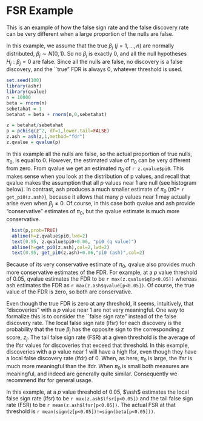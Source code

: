 # FSR Example

This is an example of how the false sign rate and the false discovery rate can
be very different when a large proportion of the nulls are false.

In this example, we assume that the true $\beta_j$ ($j=1,\dots,n$) are normally distributed, $\beta_j \sim N(0,1)$. 
So no $\beta_j$ is exactly 0, and all the null hypotheses $H_j: \beta_j=0$ are false.
Since all the nulls are false, no discovery is a false discovery,
and the ``true" FDR is always 0, whatever threshold is used.


```r
set.seed(100)
library(ashr)
library(qvalue)
n = 10000
beta = rnorm(n)
sebetahat = 1
betahat = beta + rnorm(n,0,sebetahat)

z = betahat/sebetahat
p = pchisq(z^2, df=1,lower.tail=FALSE)
z.ash = ash(z,1,method="fdr")
z.qvalue = qvalue(p)
```

In this example all the nulls are false, so the actual proportion of true nulls, $\pi_0$, is equal to 0. However, the estimated value of $\pi_0$ can be very different from zero. From qvalue we get
an estimated $\pi_0$ of `r z.qvalue$pi0`. This makes sense when you look at the
distribution of p values, and recall that qvalue makes the assumption that all $p$ values near 1 are null (see histogram below). In contrast, ash produces a much smaller estimate of $\pi_0$ 
($\pi0=$ `r get_pi0(z.ash)`), because it allows that many $p$ values near 1 may actually arise
even when $\beta_j \neq 0$. Of course, in this case both qvalue and ash provide "conservative"
estimates of $\pi_0$, but the qvalue estimate is much more conservative. 


```r
  hist(p,prob=TRUE)
  abline(h=z.qvalue$pi0,lwd=2)
  text(0.95, z.qvalue$pi0+0.06, "pi0 (q value)")
  abline(h=get_pi0(z.ash),col=2,lwd=2)
  text(0.95, get_pi0(z.ash)+0.06,"pi0 (ash)",col=2)
```

Because of its very conservative estimate of $\pi_0$, qvalue also
provides much more conservative estimates of the FDR. For example, at a $p$ value threshold of 0.05, qvalue estimates the FDR to be `r max(z.qvalue$q[p<0.05])` whereas ash estimates the FDR
as `r max(z.ash$qvalue[p<0.05])`. Of course, the true value of the FDR is zero, so both are conservative. 

Even though the true FDR is zero at any threshold, it seems, intuitively, that "discoveries" with
a $p$ value near 1 are not very meaningful. One way to formalize this is to consider the ``false sign rate" instead of the false discovery rate. The local false sign rate (lfsr) for each discovery is the probability that the true $\beta_j$ has the opposite sign to the corresponding $z$ score, $z_j$. The tail false sign rate (FSR) at a given threshold is the average of the lfsr values for discoveries that exceed that threshold. In this example, discoveries with a $p$ value near 1 will have a high lfsr, even though they have a local false discovery rate (lfdr) of 0. When, as here, $\pi_0$ is large, the lfsr is much more meaningful than
the lfdr. When $\pi_0$ is small both measures are meaningful, 
and indeed are generally quite similar. Consequently we recommend lfsr for general usage.

In this example, at a $p$ value threshold of 0.05, $\ash$ estimates the local false sign rate (lfsr) to be `r max(z.ash$lfsr[p<0.05])` and the tail false sign rate (FSR) to be `r mean(z.ash$lfsr[p<0.05])`. The actual FSR at that threshold is `r mean(sign(z[p<0.05])!=sign(beta[p<0.05]))`.



